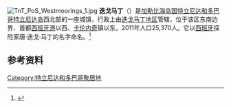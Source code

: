 {{Expand language|1=en|time=2020-09-22T11:48:43+00:00}}
[[File:TnT_PoS_Westmoorings_1.jpg|thumb]]
'''迭戈马丁'''（{{lang-en|Diego Martin}}）是[[加勒比海|加勒比海]][[岛国|岛国]][[特立尼达和多巴哥|特立尼达和多巴哥]][[特立尼达岛|特立尼达岛]]西北部的一座城镇，行政上由[[迭戈马丁地区|迭戈马丁地区]]管辖，位于该区东南边界、首都[[西班牙港|西班牙港]]以西、[[卡伦内奇|卡伦内奇]]镇以东，2011年人口25,370人。它以[[西班牙|西班牙]]探险家唐·迭戈·马丁的名字命名。<ref>{{cite web|url=http://www.trinidadexpress.com/news/The_early_days__in_Diego_Martin-116138154.html|title=The early days in Diego Martin|publisher=Trinidad Express|date=2011-02-13|accessdate=2015-10-16|archive-url=https://web.archive.org/web/20160129101510/http://www.trinidadexpress.com/news/The_early_days__in_Diego_Martin-116138154.html|archivedate=2016-01-29}}</ref>

== 参考资料 ==
{{reflist}}

{{TrinidadTobago-geo-stub}}
{{DEFAULTSORT:Diego Martin}}
[[Category:特立尼达和多巴哥聚居地|Category:特立尼达和多巴哥聚居地]]